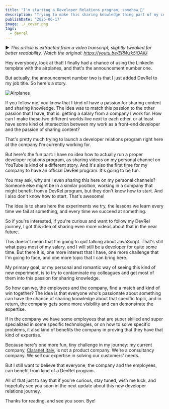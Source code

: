 ```yaml
---
title: "I'm starting a Developer Relations program, somehow 🤷"
description: 'Trying to make this sharing knowledge thing part of my current Frontend Engineer job.'
publishDate: '2025-06-17'
image: ./_cover.png
tags:
  - devrel
---
```



▶️ _This article is extracted from a video transcript, slightly tweaked for better readability. Watch the original: https://youtu.be/ERWzk5iOAiU_

Hey everybody, look at that! I finally had a chance of using the LinkedIn template with the airplanes, and that's the announcement number one.

But actually, the announcement number two is that I just added DevRel to my job title. So here's a story.


<Image src={airplanes} alt="Airplanes" />

If you follow me, you know that I kind of have a passion for sharing content and sharing knowledge. The idea was to match this passion to the other passion that I have, that is: getting a salary from a company I work for. How can I make these two different worlds live next to each other, or at least have some kind of intersection between my work as a front-end developer and the passion of sharing content?

That's pretty much trying to launch a developer relations program right here at the company I'm currently working for.

But here's the fun part: I have no idea how to actually run a proper developer relations program, as sharing videos on my personal channel on YouTube is kind of a different story. And it's also the first time for my company to have an official DevRel program. It's going to be fun.

You may ask, why am I even sharing this here on my personal channels? Someone else might be in a similar position, working in a company that might benefit from a DevRel program, but they don't know how to start. And I also don't know how to start. That's awesome!

The idea is to share here the experiments we try, the lessons we learn every time we fail at something, and every time we succeed at something.

So if you're interested, if you're curious and want to follow my DevRel journey, I got this idea of sharing even more videos about that in the near future.

This doesn't mean that I'm going to quit talking about JavaScript. That's still what pays most of my salary, and I will still be a developer for quite some time. But there it is, one more interest that I have, one more challenge that I'm going to face, and one more topic that I can bring here.

My primary goal, or my personal and romantic way of seeing this kind of new experiment, is to try to contaminate my colleagues and get most of them into this passion for sharing knowledge.

So how can we, the employees and the company, find a match and kind of win together? The idea is that everyone who's passionate about something can have the chance of sharing knowledge about that specific topic, and in return, the company gets some more visibility and can demonstrate the expertise.

If in the company we have some employees that are super skilled and super specialized in some specific technologies, or on how to solve specific problems, it also kind of benefits the company in proving that they have that kind of expertise.

Because here's one more fun, tiny challenge in my journey: my current company, [Claranet Italy](https://www.claranet.it/), is not a product company. We're a consultancy company. We sell our expertise in solving our customers' needs.

But I still want to believe that everyone, the company and the employees, can benefit from kind of a DevRel program.

All of that just to say that if you're curious, stay tuned, wish me luck, and hopefully see you soon in the next update about this new developer relations journey.

Thanks for reading, and see you soon. Bye!
